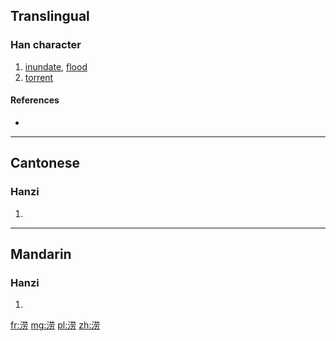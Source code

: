{{also|澇}}
==Translingual==

===Han character===
{{Han char|rn=85|rad=水|as=07|sn=10|four=|canj=水廿月尸 (ETBS)}}

# [[inundate]], [[flood]]
# [[torrent]]

====References====
* {{Han ref|kx=0627.311|hdz=31619.060|uh=6D9D|ud=28061}}

----

==Cantonese==

===Hanzi===
{{yue-hanzi|jyut=|y=lou6|tra=澇}}

# {{defn|lang=yue|sort=水07}}

----

==Mandarin==

===Hanzi===
{{cmn-hanzi|tra=澇|pin=[[lào]] ([[lao4]])|wg=lao<sup>4</sup>}}

# {{defn|lang=cmn|sort=水07}}

[[fr:涝]]
[[mg:涝]]
[[pl:涝]]
[[zh:涝]]